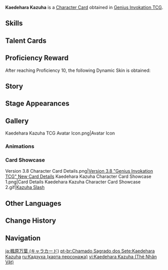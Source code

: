 {{About|the [[Character Card]]|the [[Playable Character]]|Kaedehara Kazuha}}
{{Genius Invokation TCG Infobox
|title       = Kaedehara Kazuha
|id          = 001505
|features    = Kaedehara Kazuha
|image       = Kaedehara Kazuha Character Card.png
|type        = Character Card
|health      = 10
|element     = Anemo
|faction     = Inazuma
|weapon      = Sword
|source1     = Achieve victory in [[Genius Invokation TCG/Stage/Kaedehara Kazuha/Friendly Fracas|Friendly Fracas (Kaedehara Kazuha)]]
}}
'''Kaedehara Kazuha''' is a [[Character Card]] obtained in [[Genius Invokation TCG]].

==Skills==
{{Genius Invokation TCG Skills Table}}

==Talent Cards==
{{Genius Invokation TCG Talent Cards Table}}

==Proficiency Reward==
After reaching Proficiency 10, the following Dynamic Skin is obtained:<br>{{TCG Card|Poetics of Fuubutsu|1|golden=1|caption=1}}

==Story==
{{Description|Flowers and birds are a dear pleasure to one winding under the moonlight.|title=Scarlet Leaves Pursue Wild Waves: Kaedehara Kazuha}}

==Stage Appearances==
{{Genius Invokation TCG Stage Appearances}}

==Gallery==

<gallery>
Kaedehara Kazuha TCG Avatar Icon.png|Avatar Icon
</gallery>

===Animations===
{{Preview
|size     = 200px
|file1    = Kaedehara Kazuha Dynamic Skin
|caption  = Dynamic Skin Idle Animation
}}

===Card Showcase===
<gallery>
Version 3.8 Character Card Details.png|[https://www.hoyolab.com/article/19698233 Version 3.8 "Genius Invokation TCG" New Card Details]
Kaedehara Kazuha Character Card Showcase 1.png|Card Details
Kaedehara Kazuha Character Card Showcase 2.gif|[[Kazuha Slash (Character Card Skill)|Kazuha Slash]]
</gallery>

==Other Languages==
{{Other Languages|Transclude=Kaedehara Kazuha
|ru = Каэдэхара Кадзуха}}

==Change History==
{{Change History|3.8}}

==Navigation==
{{Genius Invokation TCG Navbox|Character Card Obtainable}}

[[ja:楓原万葉 (キャラカード)]]
[[pt-br:Chamado Sagrado dos Sete:Kaedehara Kazuha]]
[[ru:Кадзуха (карта персонажа)]]
[[vi:Kaedehara Kazuha (Thẻ Nhân Vật)]]